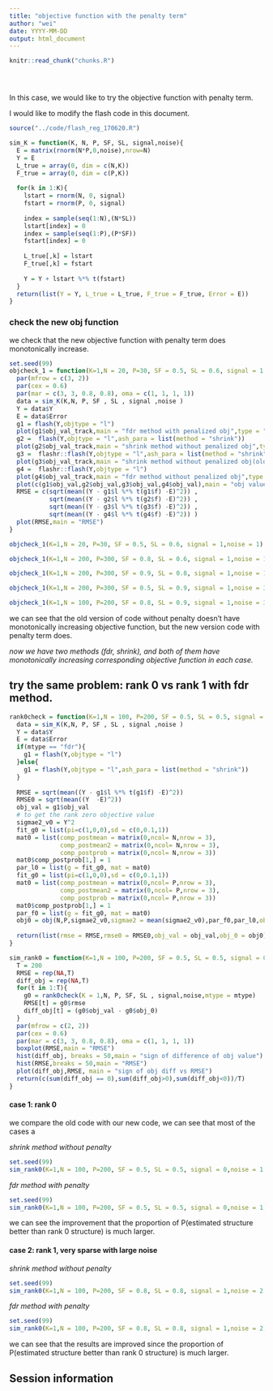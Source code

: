 ```yaml
---
title: "objective function with the penalty term"
author: "wei"
date: YYYY-MM-DD
output: html_document
---
```


<!-- The file analysis/chunks.R contains chunks that define default settings
shared across the workflowr files. -->
```r
knitr::read_chunk("chunks.R")
```

<!-- Update knitr chunk options -->
```r
```

<!-- Insert the date the file was last updated -->
```r
```

<!-- Insert the code version (Git commit SHA1) if Git repository exists and R
 package git2r is installed -->
```r
```

<!-- Add your analysis here -->

In this case, we would like to try the objective function with penalty term.

I would like to modify the flash code in this document.

```r
source("../code/flash_reg_170620.R")
```


```r
sim_K = function(K, N, P, SF, SL, signal,noise){
  E = matrix(rnorm(N*P,0,noise),nrow=N)
  Y = E
  L_true = array(0, dim = c(N,K))
  F_true = array(0, dim = c(P,K))
  
  for(k in 1:K){
    lstart = rnorm(N, 0, signal)
    fstart = rnorm(P, 0, signal)
    
    index = sample(seq(1:N),(N*SL))
    lstart[index] = 0
    index = sample(seq(1:P),(P*SF))
    fstart[index] = 0
    
    L_true[,k] = lstart
    F_true[,k] = fstart
    
    Y = Y + lstart %*% t(fstart)
  }
  return(list(Y = Y, L_true = L_true, F_true = F_true, Error = E))
}
```

### check the new obj function

we check that the new objective function with penalty term does monotonically increase.

```r
set.seed(99)
objcheck_1 = function(K=1,N = 20, P=30, SF = 0.5, SL = 0.6, signal = 1,noise = 1){
  par(mfrow = c(3, 2))
  par(cex = 0.6)
  par(mar = c(3, 3, 0.8, 0.8), oma = c(1, 1, 1, 1))
  data = sim_K(K,N, P, SF , SL , signal ,noise )
  Y = data$Y
  E = data$Error
  g1 = flash(Y,objtype = "l")
  plot(g1$obj_val_track,main = "fdr method with penalized obj",type = "l")
  g2 =  flash(Y,objtype = "l",ash_para = list(method = "shrink"))
  plot(g2$obj_val_track,main = "shrink method without penalized obj",type = "l")
  g3 =  flashr::flash(Y,objtype = "l",ash_para = list(method = "shrink"))
  plot(g3$obj_val_track,main = "shrink method without penalized obj(old)",type = "l")
  g4 =  flashr::flash(Y,objtype = "l")
  plot(g4$obj_val_track,main = "fdr method without penalized obj",type = "l")
  plot(c(g1$obj_val,g2$obj_val,g3$obj_val,g4$obj_val),main = "obj value")
  RMSE = c(sqrt(mean((Y - g1$l %*% t(g1$f) -E)^2)) ,
           sqrt(mean((Y - g2$l %*% t(g2$f) -E)^2)) ,
           sqrt(mean((Y - g3$l %*% t(g3$f) -E)^2)) ,
           sqrt(mean((Y - g4$l %*% t(g4$f) -E)^2)) )
  plot(RMSE,main = "RMSE")
}
```


```r
objcheck_1(K=1,N = 20, P=30, SF = 0.5, SL = 0.6, signal = 1,noise = 1)
```

```r
objcheck_1(K=1,N = 200, P=300, SF = 0.8, SL = 0.6, signal = 1,noise = 1)
```

```r
objcheck_1(K=1,N = 200, P=300, SF = 0.9, SL = 0.8, signal = 1,noise = 1)
```

```r
objcheck_1(K=1,N = 200, P=300, SF = 0.5, SL = 0.9, signal = 1,noise = 3)
```

```r
objcheck_1(K=1,N = 100, P=200, SF = 0.8, SL = 0.9, signal = 1,noise = 3)
```

we can see that the old version of code without penalty doesn't have monotonically increasing objective function, but the new version code with penalty term does.

*now we have two methods (fdr, shrink), and both of them have monotonically increasing corresponding objective function in each case.*

## try the same problem: rank 0 vs rank 1 with  fdr method.

```r

rank0check = function(K=1,N = 100, P=200, SF = 0.5, SL = 0.5, signal = 0,noise = 1, mtype = "fdr"){
  data = sim_K(K,N, P, SF , SL , signal ,noise )
  Y = data$Y
  E = data$Error
  if(mtype == "fdr"){
    g1 = flash(Y,objtype = "l")
  }else{
    g1 = flash(Y,objtype = "l",ash_para = list(method = "shrink"))
  }
  
  RMSE = sqrt(mean((Y - g1$l %*% t(g1$f) -E)^2)) 
  RMSE0 = sqrt(mean((Y  -E)^2)) 
  obj_val = g1$obj_val
  # to get the rank zero objective value
  sigmae2_v0 = Y^2
  fit_g0 = list(pi=c(1,0,0),sd = c(0,0.1,1))
  mat0 = list(comp_postmean = matrix(0,ncol= N,nrow = 3),
              comp_postmean2 = matrix(0,ncol= N,nrow = 3),
              comp_postprob = matrix(0,ncol= N,nrow = 3))
  mat0$comp_postprob[1,] = 1
  par_l0 = list(g = fit_g0, mat = mat0)
  fit_g0 = list(pi=c(1,0,0),sd = c(0,0.1,1))
  mat0 = list(comp_postmean = matrix(0,ncol= P,nrow = 3),
              comp_postmean2 = matrix(0,ncol= P,nrow = 3),
              comp_postprob = matrix(0,ncol= P,nrow = 3))
  mat0$comp_postprob[1,] = 1
  par_f0 = list(g = fit_g0, mat = mat0)
  obj0 = obj(N,P,sigmae2_v0,sigmae2 = mean(sigmae2_v0),par_f0,par_l0,objtype = "lowerbound_lik",ash_para = list(method = NULL))
  
  return(list(rmse = RMSE,rmse0 = RMSE0,obj_val = obj_val,obj_0 = obj0))
}

sim_rank0 = function(K=1,N = 100, P=200, SF = 0.5, SL = 0.5, signal = 0,noise = 1,mtype = "fdr"){
  T = 200
  RMSE = rep(NA,T)
  diff_obj = rep(NA,T)
  for(t in 1:T){
    g0 = rank0check(K = 1,N, P, SF, SL , signal,noise,mtype = mtype)
    RMSE[t] = g0$rmse
    diff_obj[t] = (g0$obj_val - g0$obj_0)
  }
  par(mfrow = c(2, 2))
  par(cex = 0.6)
  par(mar = c(3, 3, 0.8, 0.8), oma = c(1, 1, 1, 1))
  boxplot(RMSE,main = "RMSE")
  hist(diff_obj, breaks = 50,main = "sign of difference of obj value")
  hist(RMSE,breaks = 50,main = "RMSE")
  plot(diff_obj,RMSE, main = "sign of obj diff vs RMSE")
  return(c(sum(diff_obj == 0),sum(diff_obj>0),sum(diff_obj<0))/T)
}

```


#### case 1: rank 0

we compare the old code with our new code, we can see that most of the cases a

*shrink method without penalty*

```r
set.seed(99)
sim_rank0(K=1,N = 100, P=200, SF = 0.5, SL = 0.5, signal = 0,noise = 1,mtype = "shrink")
```

*fdr method with penalty*

```r
set.seed(99)
sim_rank0(K=1,N = 100, P=200, SF = 0.5, SL = 0.5, signal = 0,noise = 1)
```

we can see the improvement that the proportion of P(estimated structure better than rank 0 structure) is much larger.

#### case 2: rank 1, very sparse with large noise

*shrink method without penalty*

```r
set.seed(99)
sim_rank0(K=1,N = 100, P=200, SF = 0.8, SL = 0.8, signal = 1,noise = 2,mtype = "shrink")
```

*fdr method with penalty*

```r
set.seed(99)
sim_rank0(K=1,N = 100, P=200, SF = 0.8, SL = 0.8, signal = 1,noise = 2)
```

we can see that the results are improved since the proportion of P(estimated structure better than rank 0 structure) is much larger.


## Session information

<!-- Insert the session information into the document -->
```r
```
